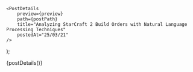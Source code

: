

    <PostDetails
        preview={preview}
        path={postPath}
        title="Analyzing StarCraft 2 Build Orders with Natural Language Processing Techniques"
        postedAt="25/03/21"
    />
);

<Fragment>{postDetails()}</Fragment>
